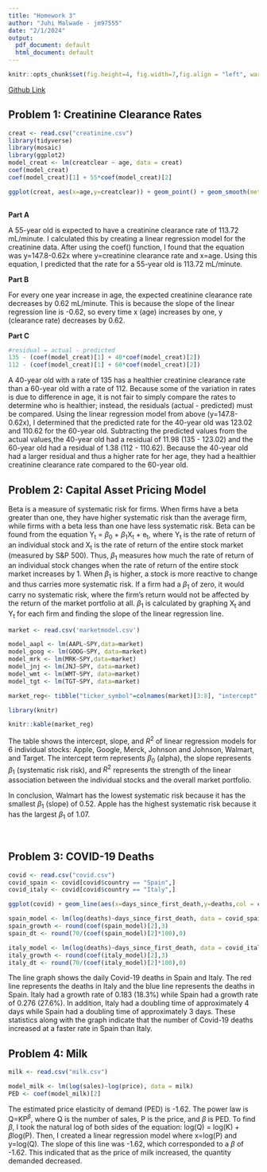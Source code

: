 ```yaml
---
title: "Homework 3"
author: "Juhi Malwade - jm97555"
date: "2/1/2024"
output:
  pdf_document: default
  html_document: default
---
```


```r
knitr::opts_chunk$set(fig.height=4, fig.width=7,fig.align = "left", warning=FALSE, tidy=TRUE, tidy.opts=list(width.cutoff=60))
```

[Github Link](https://github.com/juhimalwade/SDS315.git)

## Problem 1: Creatinine Clearance Rates

```r
creat <- read.csv("creatinine.csv")
library(tidyverse)
library(mosaic)
library(ggplot2)
model_creat <- lm(creatclear ~ age, data = creat)
coef(model_creat)
coef(model_creat)[1] + 55*coef(model_creat)[2] 

```

```r
ggplot(creat, aes(x=age,y=creatclear)) + geom_point() + geom_smooth(method = 'lm') + labs(title = "Creatinine clearance rate by Age", 
                                                                                          x = "Age", y = "Clearance rate (mL/min)") + theme(text = element_text(size=8))
```
**Part A**

A 55-year old is expected to have a creatinine clearance rate of 113.72 mL/minute. I calculated this by creating a linear regression model for the creatinine data. After using the coef() function, I found that the equation was y=147.8-0.62x where y=creatinine clearance rate and x=age. Using this equation, I predicted that the rate for a 55-year old is 113.72 mL/minute.

**Part B**

For every one year increase in age, the expected creatinine clearance rate decreases by 0.62 mL/minute. This is because the slope of the linear regression line is -0.62, so every time x (age) increases by one, y (clearance rate) decreases by 0.62.

**Part C**
```r
#residual = actual - predicted
135 - (coef(model_creat)[1] + 40*coef(model_creat)[2])
112 - (coef(model_creat)[1] + 60*coef(model_creat)[2])
```
A 40-year old with a rate of 135 has a healthier creatinine clearance rate than a 60-year old with a rate of 112. Because some of the variation in rates is due to difference in age, it is not fair to simply compare the rates to determine who is healthier; instead, the residuals (actual - predicted) must be compared. Using the linear regression model from above (y=147.8-0.62x), I determined that the predicted rate for the 40-year old was 123.02 and 110.62 for the 60-year old. Subtracting the predicted values from the actual values,the 40-year old had a residual of 11.98 (135 - 123.02) and the 60-year old had a residual of 1.38 (112 - 110.62). Because the 40-year old had a larger residual and thus a higher rate for her age, they had a healthier creatinine clearance rate compared to the 60-year old.

\newpage
## Problem 2: Capital Asset Pricing Model

Beta is a measure of systematic risk for firms. When firms have a beta greater than one, they have higher systematic risk than the average firm, while firms with a beta less than one have less systematic risk. Beta can be found from the equation Y~t~ = $\beta$~0~ + $\beta$~1~X~t~ + e~t~, where Y~t~ is the rate of return of an individual stock and X~t~ is the rate of return of the entire stock market (measured by S&P 500). Thus, $\beta$~1~ measures how much the rate of return of an individual stock changes when the rate of return of the entire stock market increases by 1. When $\beta$~1~ is higher, a stock is more reactive to change and thus carries more systematic risk. If a firm had a $\beta$~1~ of zero, it would carry no systematic risk, where the firm's return would not be affected by the return of the market portfolio at all. $\beta$~1~ is calculated by graphing X~t~ and Y~t~ for each firm and finding the slope of the linear regression line. 

```r
market <- read.csv('marketmodel.csv')

model_aapl <- lm(AAPL~SPY,data=market)
model_goog <- lm(GOOG~SPY, data=market)
model_mrk <- lm(MRK~SPY,data=market)
model_jnj <- lm(JNJ~SPY, data=market)
model_wmt <- lm(WMT~SPY, data=market)
model_tgt <- lm(TGT~SPY, data=market)

market_reg<- tibble("ticker_symbol"=colnames(market)[3:8], "intercept" = c(coef(model_aapl)[1], coef(model_goog)[1], coef(model_mrk)[1], coef(model_jnj)[1], coef(model_wmt)[1], coef(model_tgt)[1]), "slope" = c(coef(model_aapl)[2], coef(model_goog)[2], coef(model_mrk)[2], coef(model_jnj)[2], coef(model_wmt)[2], coef(model_tgt)[2]), "$R^2$" = c(rsquared(model_aapl),rsquared(model_goog),rsquared(model_mrk),rsquared(model_jnj),rsquared(model_wmt),rsquared(model_tgt)))

library(knitr)

knitr::kable(market_reg)

```
The table shows the intercept, slope, and $R^2$ of linear regression models for 6 individual stocks: Apple, Google, Merck, Johnson and Johnson, Walmart, and Target. The intercept term represents $\beta$~0~ (alpha), the slope represents $\beta$~1~ (systematic risk risk), and $R^2$ represents the strength of the linear association between the individual stocks and the overall market portfolio. 

In conclusion, Walmart has the lowest systematic risk because it has the smallest $\beta$~1~ (slope) of 0.52. Apple has the highest systematic risk because it has the largest $\beta$~1~ of 1.07. 

<br>

## Problem 3: COVID-19 Deaths
```r
covid <- read.csv("covid.csv")
covid_spain <- covid[covid$country == "Spain",]
covid_italy <- covid[covid$country == "Italy",]

ggplot(covid) + geom_line(aes(x=days_since_first_death,y=deaths,col = country)) + labs(title = "Covid-19 Deaths in Italy and Spain", x = "Days since first death", y = "Deaths")

spain_model <- lm(log(deaths)~days_since_first_death, data = covid_spain)
spain_growth <- round(coef(spain_model)[2],3)
spain_dt <- round(70/(coef(spain_model)[2]*100),0)

italy_model <- lm(log(deaths)~days_since_first_death, data = covid_italy)
italy_growth <- round(coef(italy_model)[2],3)
italy_dt <- round(70/(coef(italy_model)[2]*100),0)
```
The line graph shows the daily Covid-19 deaths in Spain and Italy. The red line represents the deaths in Italy and the blue line represents the deaths in Spain. Italy had a growth rate of 0.183 (18.3%) while Spain had a growth rate of 0.276 (27.6%). In addition, Italy had a doubling time of approximately 4 days while Spain had a doubling time of approximately 3 days. These statistics along with the graph indicate that the number of Covid-19 deaths increased at a faster rate in Spain than Italy.

## Problem 4: Milk
```r
milk <- read.csv("milk.csv")

model_milk <- lm(log(sales)~log(price), data = milk)
PED <- coef(model_milk)[2]

```
The estimated price elasticity of demand (PED) is -1.62. The power law is Q=KP^$\beta$^, where Q is the number of sales, P is the price, and $\beta$ is PED. To find $\beta$, I took the natural log of both sides of the equation: log(Q) = log(K) + $\beta$log(P). Then, I created a linear regression model where x=log(P) and y=log(Q). The slope of this line was -1.62, which corresponded to a $\beta$ of -1.62. This indicated that as the price of milk increased, the quantity demanded decreased.